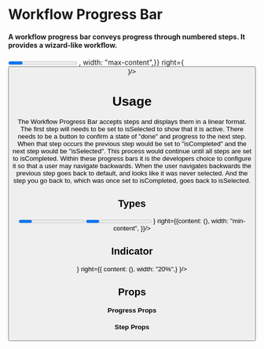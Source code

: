 
<Meta title="Elements|Workflow Progress Bar" component={Progress} />

# Workflow Progress Bar

#### A workflow progress bar conveys progress through numbered steps. It provides a wizard-like workflow. 

<Preview withToolbar>
<Story name="Standard">
<Grid columns="1">
  <Progress>
        <Step isComplete title="Task" description="this is what you do" />
        <Step isComplete title="Task" description="this is what you do" />
        <Step isSelected title="Task" description="this is what you do" />
        <Step title="Task" description="this is what you do" />
        <Step title="Task" description="this is what you do" />
    </Progress>
    <Bar padding="2x" 
    left={{content: <Button label="Back"/>,
    width: "max-content",}}
    right={<Button label="Next" isSolid/>}/>
  </Grid>
  </Story>
</Preview>

# Usage

The Workflow Progress Bar accepts steps and displays them in a linear format. The first step will needs to be set to isSelected to show that it is active. There needs to be a button to confirm a state of "done" and progress to the next step. When that step occurs the previous step would be set to "isCompleted" and the next step would be "isSelected". This process would continue until all steps are set to isCompleted. 
Within these progress bars it is the developers choice to configure it so that a user may navigate backwards. When the user navigates backwards the previous step goes back to default, and looks like it was never selected. And the step you go back to, which was once set to isCompleted, goes back to isSelected.

## Types


<Preview withToolbar>
<Story name="Types">
<Grid columns="1" gap="4xl">
  <Progress>
        <Step isSelected title="Task"  />
        <Step  title="Task"  />
        <Step  title="Task"  />
        <Step title="Task"  />
        <Step title="Task"  />
    </Progress>
    <Progress>
        <Step isComplete title="Task"  />
        <Step isComplete title="Task"  />
        <Step isSelected title="Task"  />
        <Step title="Task"  />
        <Step title="Task"  />
    </Progress>
    <Bar contentAlign= "center" left={
    <Progress>
        <BarStep isComplete  />
        <BarStep isComplete  />
        <BarStep isComplete  />
        <BarStep  />
        <BarStep  />
    </Progress>}
    right={{content: (<Text text="30%"/>),
    width: "min-content",
    }}/>
    </Grid>
  </Story>
</Preview>


## Indicator


<Preview withToolbar>
<Story name="Indicator">
<Bar left={<Text text="Hello Object"/>}
right={{
  content: (<ProgressIndicator percentage={42} />),
  width: "20%",}
}/>
  </Story>
</Preview>


## Props

#### Progress Props
<Props of={Progress} />

#### Step Props
<Props of={Step} />